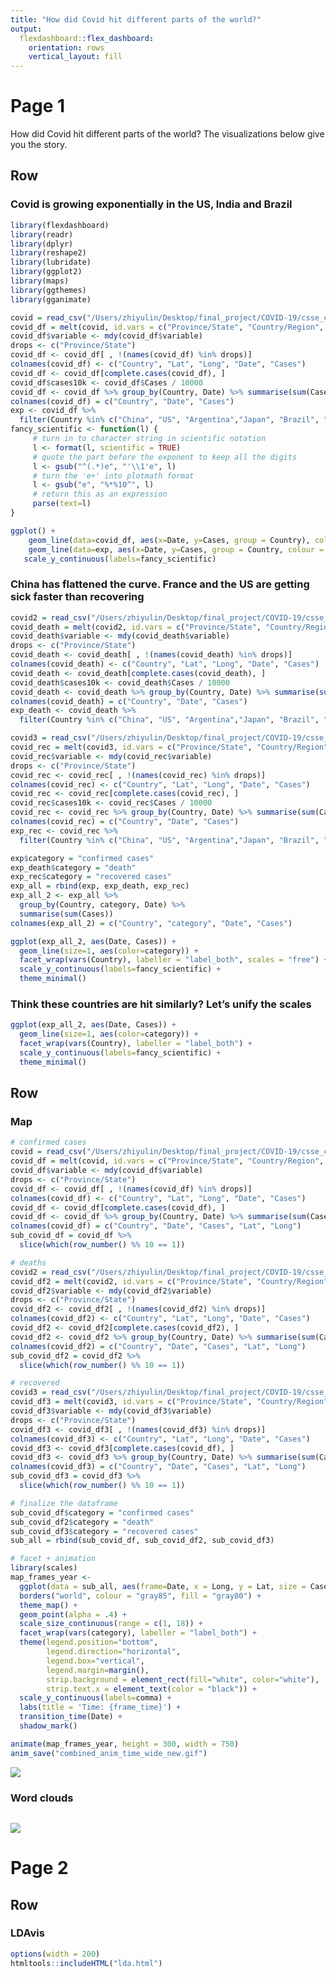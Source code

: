 ```yaml
---
title: "How did Covid hit different parts of the world?"
output: 
  flexdashboard::flex_dashboard:
    orientation: rows
    vertical_layout: fill
---
```


<style>                     
.navbar {
  background-color:crimson;
  border-color:black;
}
.navbar-brand {
color:black!important;
}


</style>   


Page 1
=====================================  

How did Covid hit different parts of the world? The visualizations below give you the story. 

Row {data-height=650}
-----------------------------------------------------------------------

### Covid is growing exponentially in the US, India and Brazil

```r
library(flexdashboard)
library(readr)
library(dplyr)
library(reshape2)
library(lubridate)
library(ggplot2)
library(maps)
library(ggthemes)
library(gganimate)

covid = read_csv("/Users/zhiyulin/Desktop/final_project/COVID-19/csse_covid_19_data/csse_covid_19_time_series/time_series_covid19_confirmed_global.csv")
covid_df = melt(covid, id.vars = c("Province/State", "Country/Region", "Lat", "Long"))
covid_df$variable <- mdy(covid_df$variable)
drops <- c("Province/State")
covid_df <- covid_df[ , !(names(covid_df) %in% drops)]
colnames(covid_df) <- c("Country", "Lat", "Long", "Date", "Cases")
covid_df <- covid_df[complete.cases(covid_df), ]
covid_df$cases10k <- covid_df$Cases / 10000
covid_df <- covid_df %>% group_by(Country, Date) %>% summarise(sum(Cases))
colnames(covid_df) = c("Country", "Date", "Cases")
exp <- covid_df %>%
  filter(Country %in% c("China", "US", "Argentina","Japan", "Brazil", "Italy", "France", "India", "Russia"))
fancy_scientific <- function(l) {
     # turn in to character string in scientific notation
     l <- format(l, scientific = TRUE)
     # quote the part before the exponent to keep all the digits
     l <- gsub("^(.*)e", "'\\1'e", l)
     # turn the 'e+' into plotmath format
     l <- gsub("e", "%*%10^", l)
     # return this as an expression
     parse(text=l)
}

ggplot() +
    geom_line(data=covid_df, aes(x=Date, y=Cases, group = Country), colour = "gray78", show.legend = F) +
    geom_line(data=exp, aes(x=Date, y=Cases, group = Country, colour = Country)) + theme_minimal() +
   scale_y_continuous(labels=fancy_scientific)
```

### China has flattened the curve. France and the US are getting sick faster than recovering

```r
covid2 = read_csv("/Users/zhiyulin/Desktop/final_project/COVID-19/csse_covid_19_data/csse_covid_19_time_series/time_series_covid19_deaths_global.csv")
covid_death = melt(covid2, id.vars = c("Province/State", "Country/Region", "Lat", "Long"))
covid_death$variable <- mdy(covid_death$variable)
drops <- c("Province/State")
covid_death <- covid_death[ , !(names(covid_death) %in% drops)]
colnames(covid_death) <- c("Country", "Lat", "Long", "Date", "Cases")
covid_death <- covid_death[complete.cases(covid_death), ]
covid_death$cases10k <- covid_death$Cases / 10000
covid_death <- covid_death %>% group_by(Country, Date) %>% summarise(sum(Cases))
colnames(covid_death) = c("Country", "Date", "Cases")
exp_death <- covid_death %>%
  filter(Country %in% c("China", "US", "Argentina","Japan", "Brazil", "Italy", "France", "India", "Russia"))

covid3 = read_csv("/Users/zhiyulin/Desktop/final_project/COVID-19/csse_covid_19_data/csse_covid_19_time_series/time_series_covid19_recovered_global.csv")
covid_rec = melt(covid3, id.vars = c("Province/State", "Country/Region", "Lat", "Long"))
covid_rec$variable <- mdy(covid_rec$variable)
drops <- c("Province/State")
covid_rec <- covid_rec[ , !(names(covid_rec) %in% drops)]
colnames(covid_rec) <- c("Country", "Lat", "Long", "Date", "Cases")
covid_rec <- covid_rec[complete.cases(covid_rec), ]
covid_rec$cases10k <- covid_rec$Cases / 10000
covid_rec <- covid_rec %>% group_by(Country, Date) %>% summarise(sum(Cases))
colnames(covid_rec) = c("Country", "Date", "Cases")
exp_rec <- covid_rec %>%
  filter(Country %in% c("China", "US", "Argentina","Japan", "Brazil", "Italy", "France", "India", "Russia"))

exp$category = "confirmed cases"
exp_death$category = "death"
exp_rec$category = "recovered cases"
exp_all = rbind(exp, exp_death, exp_rec)
exp_all_2 <- exp_all %>%
  group_by(Country, category, Date) %>%
  summarise(sum(Cases))
colnames(exp_all_2) = c("Country", "category", "Date", "Cases")

ggplot(exp_all_2, aes(Date, Cases)) +
  geom_line(size=1, aes(color=category)) +
  facet_wrap(vars(Country), labeller = "label_both", scales = "free") +
  scale_y_continuous(labels=fancy_scientific) + 
  theme_minimal()
```


### Think these countries are hit similarly? Let's unify the scales

```r
ggplot(exp_all_2, aes(Date, Cases)) +
  geom_line(size=1, aes(color=category)) +
  facet_wrap(vars(Country), labeller = "label_both") +
  scale_y_continuous(labels=fancy_scientific) + 
  theme_minimal()
```

Row {data-height=650}
-----------------------------------------------------------------------

### Map
```r
# confirmed cases
covid = read_csv("/Users/zhiyulin/Desktop/final_project/COVID-19/csse_covid_19_data/csse_covid_19_time_series/time_series_covid19_confirmed_global.csv")
covid_df = melt(covid, id.vars = c("Province/State", "Country/Region", "Lat", "Long"))
covid_df$variable <- mdy(covid_df$variable)
drops <- c("Province/State")
covid_df <- covid_df[ , !(names(covid_df) %in% drops)]
colnames(covid_df) <- c("Country", "Lat", "Long", "Date", "Cases")
covid_df <- covid_df[complete.cases(covid_df), ]
covid_df <- covid_df %>% group_by(Country, Date) %>% summarise(sum(Cases), mean(Lat), mean(Long))
colnames(covid_df) = c("Country", "Date", "Cases", "Lat", "Long")
sub_covid_df = covid_df %>%
  slice(which(row_number() %% 10 == 1))

# deaths
covid2 = read_csv("/Users/zhiyulin/Desktop/final_project/COVID-19/csse_covid_19_data/csse_covid_19_time_series/time_series_covid19_deaths_global.csv")
covid_df2 = melt(covid2, id.vars = c("Province/State", "Country/Region", "Lat", "Long"))
covid_df2$variable <- mdy(covid_df2$variable)
drops <- c("Province/State")
covid_df2 <- covid_df2[ , !(names(covid_df2) %in% drops)]
colnames(covid_df2) <- c("Country", "Lat", "Long", "Date", "Cases")
covid_df2 <- covid_df2[complete.cases(covid_df2), ]
covid_df2 <- covid_df2 %>% group_by(Country, Date) %>% summarise(sum(Cases), mean(Lat), mean(Long))
colnames(covid_df2) = c("Country", "Date", "Cases", "Lat", "Long")
sub_covid_df2 = covid_df2 %>%
  slice(which(row_number() %% 10 == 1))

# recovered
covid3 = read_csv("/Users/zhiyulin/Desktop/final_project/COVID-19/csse_covid_19_data/csse_covid_19_time_series/time_series_covid19_recovered_global.csv")
covid_df3 = melt(covid3, id.vars = c("Province/State", "Country/Region", "Lat", "Long"))
covid_df3$variable <- mdy(covid_df3$variable)
drops <- c("Province/State")
covid_df3 <- covid_df3[ , !(names(covid_df3) %in% drops)]
colnames(covid_df3) <- c("Country", "Lat", "Long", "Date", "Cases")
covid_df3 <- covid_df3[complete.cases(covid_df), ]
covid_df3 <- covid_df3 %>% group_by(Country, Date) %>% summarise(sum(Cases), mean(Lat), mean(Long))
colnames(covid_df3) = c("Country", "Date", "Cases", "Lat", "Long")
sub_covid_df3 = covid_df3 %>%
  slice(which(row_number() %% 10 == 1))

# finalize the dataframe
sub_covid_df$category = "confirmed cases"
sub_covid_df2$category = "death"
sub_covid_df3$category = "recovered cases"
sub_all = rbind(sub_covid_df, sub_covid_df2, sub_covid_df3)

# facet + animation
library(scales)
map_frames_year <- 
  ggplot(data = sub_all, aes(frame=Date, x = Long, y = Lat, size = Cases, color=category)) +
  borders("world", colour = "gray85", fill = "gray80") +
  theme_map() +
  geom_point(alpha = .4) +
  scale_size_continuous(range = c(1, 18)) +
  facet_wrap(vars(category), labeller = "label_both") +
  theme(legend.position="bottom", 
        legend.direction="horizontal", 
        legend.box="vertical", 
        legend.margin=margin(),
        strip.background = element_rect(fill="white", color="white"),
        strip.text.x = element_text(color = "black")) + 
  scale_y_continuous(labels=comma) + 
  labs(title = 'Time: {frame_time}') +
  transition_time(Date) +
  shadow_mark()

animate(map_frames_year, height = 300, width = 750)
anim_save("combined_anim_time_wide_new.gif")
```

![](unnamed-chunk-5-1.gif)


### Word clouds
```r

```

![](wordcloud_animation.gif)

Page 2
=====================================  

Row {data-height=850}
-----------------------------------------------------------------------

### LDAvis
```r
options(width = 200)
htmltools::includeHTML("lda.html")
```
